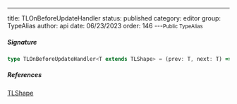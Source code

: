 ---
title: TLOnBeforeUpdateHandler
status: published
category: editor
group: TypeAlias
author: api
date: 06/23/2023
order: 146
---<Small>Public TypeAlias</Small>




##### Signature


```ts
type TLOnBeforeUpdateHandler<T extends TLShape> = (prev: T, next: T) => T | void
```

##### References

[TLShape](/gen/tlschema/TLShape-type)

